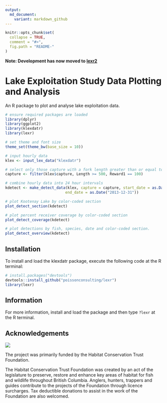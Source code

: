 ```yaml
---
output:
  md_document:
    variant: markdown_github
---
```


<!-- README.md is generated from README.Rmd. Please edit that file -->

```r
knitr::opts_chunk$set(
  collapse = TRUE,
  comment = "#>",
  fig.path = "README-"
)
```

**Note: Development has now moved to [lexr2](https://github.com/poissonconsulting/lexr2)**

# Lake Exploitation Study Data Plotting and Analysis

An R package to plot and analyse lake exploitation data.

```r
# ensure required packages are loaded
library(dplyr)
library(ggplot2)
library(klexdatr)
library(lexr)

# set theme and font size
theme_set(theme_bw(base_size = 10))

# input hourly data
klex <- input_lex_data("klexdatr")

# select only those capture with a fork length greater than or equal to 500 mm
capture <- filter(klex$capture, Length >= 500, Reward1 == 100)

# combine hourly data into 24 hour intervals
kdetect <- make_detect_data(klex, capture = capture, start_date = as.Date("2008-04-01"),
                           end_date = as.Date("2013-12-31"))

# plot Kootenay Lake by color-coded section
plot_detect_section(kdetect)

# plot percent receiver coverage by color-coded section
plot_detect_coverage(kdetect)

# plot detections by fish, species, date and color-coded section.
plot_detect_overview(kdetect)
```

## Installation

To install and load the klexdatr package, execute the following code at the R terminal:
``` r
# install.packages("devtools")
devtools::install_github("poissonconsulting/lexr")
library(lexr)
```

## Information

For more information, install and load the package and then type `?lexr`
at the R terminal.

## Acknowledgements

![](logos.gif)

The project was primarily funded by the Habitat Conservation Trust Foundation.

The Habitat Conservation Trust Foundation was created by an act of the legislature to preserve, restore and enhance key areas of habitat for fish and wildlife throughout British Columbia.
Anglers, hunters, trappers and guides contribute to the projects of the Foundation through licence surcharges.  Tax deductible donations to assist in the work of the Foundation are also welcomed.

